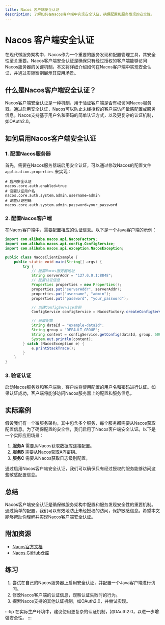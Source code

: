 ```yaml
---
title: Nacos 客户端安全认证
description: 了解如何在Nacos客户端中实现安全认证，确保配置和服务发现的安全性。
---
```


# Nacos 客户端安全认证

在现代微服务架构中，Nacos作为一个重要的服务发现和配置管理工具，其安全性至关重要。Nacos客户端安全认证是确保只有经过授权的客户端能够访问Nacos服务器的关键机制。本文将详细介绍如何在Nacos客户端中实现安全认证，并通过实际案例展示其应用场景。

## 什么是Nacos客户端安全认证？

Nacos客户端安全认证是一种机制，用于验证客户端是否有权访问Nacos服务器。通过启用安全认证，Nacos可以防止未经授权的客户端访问敏感配置或服务信息。Nacos支持基于用户名和密码的简单认证方式，以及更复杂的认证机制，如OAuth2.0。

## 如何启用Nacos客户端安全认证

### 1. 配置Nacos服务器

首先，需要在Nacos服务器端启用安全认证。可以通过修改Nacos的配置文件 `application.properties` 来实现：

```properties
# 启用安全认证
nacos.core.auth.enabled=true
# 设置认证用户名
nacos.core.auth.system.admin.username=admin
# 设置认证密码
nacos.core.auth.system.admin.password=your_password
```

### 2. 配置Nacos客户端

在Nacos客户端中，需要配置相应的认证信息。以下是一个Java客户端的示例：

```java
import com.alibaba.nacos.api.NacosFactory;
import com.alibaba.nacos.api.config.ConfigService;
import com.alibaba.nacos.api.exception.NacosException;

public class NacosClientExample {
    public static void main(String[] args) {
        try {
            // 配置Nacos服务器地址
            String serverAddr = "127.0.0.1:8848";
            // 配置认证信息
            Properties properties = new Properties();
            properties.put("serverAddr", serverAddr);
            properties.put("username", "admin");
            properties.put("password", "your_password");

            // 创建ConfigService实例
            ConfigService configService = NacosFactory.createConfigService(properties);

            // 获取配置
            String dataId = "example-dataId";
            String group = "DEFAULT_GROUP";
            String content = configService.getConfig(dataId, group, 5000);
            System.out.println(content);
        } catch (NacosException e) {
            e.printStackTrace();
        }
    }
}
```

### 3. 验证认证

启动Nacos服务器和客户端后，客户端将使用配置的用户名和密码进行认证。如果认证成功，客户端将能够访问Nacos服务器上的配置和服务信息。

## 实际案例

假设我们有一个微服务架构，其中包含多个服务，每个服务都需要从Nacos获取配置信息。为了确保配置的安全性，我们启用了Nacos客户端安全认证。以下是一个实际应用场景：

1. **服务A** 需要从Nacos获取数据库连接配置。
2. **服务B** 需要从Nacos获取API密钥。
3. **服务C** 需要从Nacos获取日志级别配置。

通过启用Nacos客户端安全认证，我们可以确保只有经过授权的服务能够访问这些敏感配置信息。

## 总结

Nacos客户端安全认证是确保微服务架构中配置和服务发现安全性的重要机制。通过简单的配置，我们可以有效地防止未经授权的访问，保护敏感信息。希望本文能够帮助你理解并实现Nacos客户端安全认证。

## 附加资源

- [Nacos官方文档](https://nacos.io/zh-cn/docs/what-is-nacos.html)
- [Nacos GitHub仓库](https://github.com/alibaba/nacos)

## 练习

1. 尝试在自己的Nacos服务器上启用安全认证，并配置一个Java客户端进行访问。
2. 修改Nacos客户端的认证信息，观察认证失败时的行为。
3. 探索Nacos支持的其他认证机制，如OAuth2.0，并尝试实现。

:::tip
在实际生产环境中，建议使用更复杂的认证机制，如OAuth2.0，以进一步增强安全性。
:::
